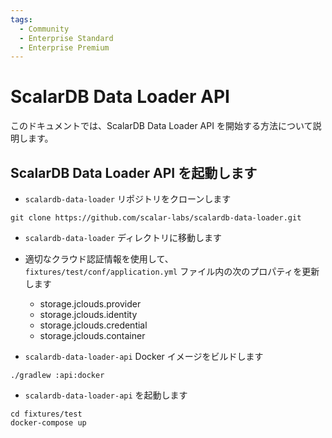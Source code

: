 ```yaml
---
tags:
  - Community
  - Enterprise Standard
  - Enterprise Premium
---
```


# ScalarDB Data Loader API


<TranslationBanner />

このドキュメントでは、ScalarDB Data Loader API を開始する方法について説明します。

## ScalarDB Data Loader API を起動します

* `scalardb-data-loader` リポジトリをクローンします
```
git clone https://github.com/scalar-labs/scalardb-data-loader.git
```

* `scalardb-data-loader` ディレクトリに移動します

* 適切なクラウド認証情報を使用して、`fixtures/test/conf/application.yml` ファイル内の次のプロパティを更新します
    * storage.jclouds.provider
    * storage.jclouds.identity
    * storage.jclouds.credential
    * storage.jclouds.container

* `scalardb-data-loader-api` Docker イメージをビルドします
```
./gradlew :api:docker
```

* `scalardb-data-loader-api` を起動します
```
cd fixtures/test
docker-compose up
```
